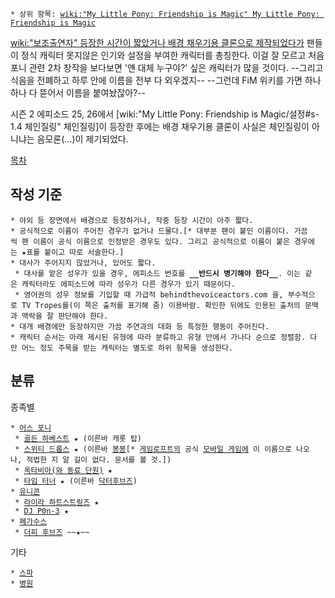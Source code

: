  * 상위 항목: [[wiki:"My Little Pony: Friendship is Magic" My Little Pony: Friendship is Magic]]

[[wiki:"보조출연자" 등장한 시간이 짧았거나 배경 채우기용 클론으로 제작되었다가]] 팬들이 정식 캐릭터 못지않은 인기와 설정을 부여한 캐릭터를 총칭한다. 이걸 잘 모르고 처음 포니 관련 2차 창작을 보다보면 '얜 대체 누구야?' 싶은 캐릭터가 많을 것이다. --그리고 식음을 전폐하고 하루 안에 이름을 전부 다 외우겠지-- --그런데 FiM 위키를 가면 하나하나 다 뜯어서 이름을 붙여놨잖아?--

시즌 2 에피소드 25, 26에서 [wiki:"My Little Pony: Friendship is Magic/설정#s-1.4 체인질링" 체인질링]이 등장한 후에는 배경 채우기용 클론이 사실은 체인질링이 아니냐는 음모론(...)이 제기되었다.

[[목차]]

== 작성 기준 ==
 * 야외 등 장면에서 배경으로 등장하거나, 작중 등장 시간이 아주 짧다.
 * 공식적으로 이름이 주어진 경우가 없거나 드물다.[* 대부분 팬이 붙인 이름이다. 가끔씩 팬 이름이 공식 이름으로 인정받은 경우도 있다. 그리고 공식적으로 이름이 붙은 경우에는 ★표를 붙이고 따로 서술한다.]
 * 대사가 주어지지 않았거나, 있어도 짧다.
  * 대사를 맡은 성우가 있을 경우, 에피소드 번호를 '''__반드시 병기해야 한다__'''. 이는 같은 캐릭터라도 에피소드에 따라 성우가 다른 경우가 있기 때문이다.
  * 영어권의 성우 정보를 기입할 때 가급적 behindthevoiceactors.com 을, 부수적으로 TV Tropes를(이 쪽은 출처를 표기해 줌) 이용바람. 확인한 뒤에도 인용된 출처의 문맥과 맥락을 잘 판단해야 한다.
 * 대개 배경에만 등장하지만 가끔 주연과의 대화 등 특정한 행동이 주어진다.
 * 캐릭터 순서는 아래 제시된 유형에 따라 분류하고 유형 안에서 가나다 순으로 정렬함. 다만 어느 정도 주목을 받는 캐릭터는 별도로 하위 항목을 생성한다.

== 분류 ==
종족별
 * [[My Little Pony: Friendship is Magic/보조출연/어스 포니|어스 포니]]
  * [[골든 하베스트(Friendship is Magic)|골든 하베스트]] ★ (이른바 캐롯 탑)
  * [[스위티 드롭스]] ★ (이른바 [[봉봉]][* [[게임로프트]]의 공식 [[모바일 게임]]에 이 이름으로 나오나, 적법한 지 알 길이 없다. 문서를 볼 것.])
  * [[옥타비아(Friendship is Magic)|옥타비아(와 동료 단원)]] ★
  * [[타임 터너(Friendship is Magic)|타임 터너]] ★ (이른바 [[닥터후]]브즈)
 * [[My Little Pony: Friendship is Magic/보조출연/유니콘|유니콘]]
  * [[라이라 하트스트링즈]] ★
  * [[DJ P0n-3]] ★
 * [[My Little Pony: Friendship is Magic/보조출연/페가수스|페가수스]]
  * [[더피 후브즈]] ~~★~~
기타
 * [[My Little Pony: Friendship is Magic/보조출연/스파|스파]]
 * [[My Little Pony: Friendship is Magic/보조출연/병원|병원]]
